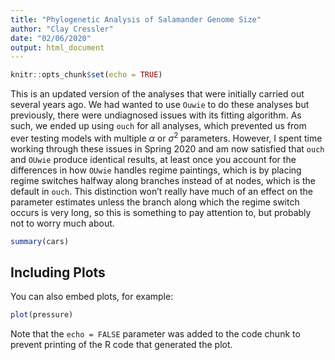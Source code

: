 ```yaml
---
title: "Phylogenetic Analysis of Salamander Genome Size"
author: "Clay Cressler"
date: "02/06/2020"
output: html_document
---
```


```r
knitr::opts_chunk$set(echo = TRUE)
```

This is an updated version of the analyses that were initially carried out several years ago. 
We had wanted to use $\texttt{Ouwie}$ to do these analyses but previously, there were undiagnosed issues with its fitting algorithm.
As such, we ended up using $\texttt{ouch}$ for all analyses, which prevented us from ever testing models with multiple $\alpha$ or $\sigma^2$ parameters.
However, I spent time working through these issues in Spring 2020 and am now satisfied that $\texttt{ouch}$ and $\texttt{OUwie}$ produce identical results, at least once you account for the differences in how $\texttt{OUwie}$ handles regime paintings, which is by placing regime switches halfway along branches instead of at nodes, which is the default in $\texttt{ouch}$.
This distinction won't really have much of an effect on the parameter estimates unless the branch along which the regime switch occurs is very long, so this is something to pay attention to, but probably not to worry much about.

```r
summary(cars)
```

## Including Plots

You can also embed plots, for example:

```r
plot(pressure)
```

Note that the `echo = FALSE` parameter was added to the code chunk to prevent printing of the R code that generated the plot.

